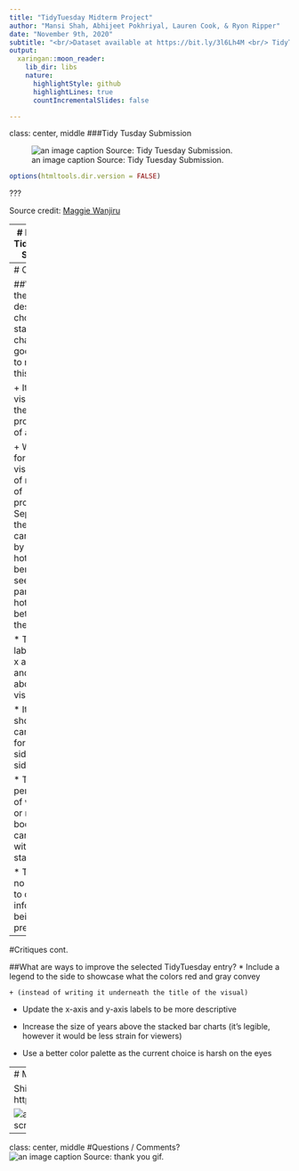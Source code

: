 ---
title: "TidyTuesday Midterm Project"
author: "Mansi Shah, Abhijeet Pokhriyal, Lauren Cook, & Ryon Ripper"
date: "November 9th, 2020"
subtitle: "<br/>Dataset available at https://bit.ly/3l6Lh4M <br/> TidyTuesday available at https://bit.ly/3p2fNPz <br/>Shiny Dashboard at https://abhijeetdtu.shinyapps.io/dsba5122/"
output:
  xaringan::moon_reader:
    lib_dir: libs
    nature:
      highlightStyle: github
      highlightLines: true
      countIncrementalSlides: false

---
class: center, middle
###Tidy Tusday Submission

![an image caption Source: Tidy Tuesday Submission.](original submission_3.jpg)

```{r setup, include=FALSE}
options(htmltools.dir.version = FALSE)


```

???

Source credit: [Maggie Wanjiru](https://twitter.com/magwanjiru/status/1227327611409510400/photo/1)

---
# Dataset & TidyTuesday Selection


* There are 119390 observations and 32 variables. It captures data such as:

   + The hotel type (City hotel or a Resort hotel)
   
   + If the the booking was canceled
   
   + How many adults and children 

* Maggie Wanjiru the creator of this visual used a stacked bar chart to represent the data. She broke the data by year and by hotel type. She used gray to represent the percentage of bookings that were not canceled, while red represented canceled bookings.

---
# Critiques

##What are the good design choices?
* A stacked bar chart was a good choice to represent this data

    + It clearly visualizes the data as proportions of a whole
    
    + Works well for the visualization of many sets of proportions Separating the cancellations by type of hotel is beneficial to see if a particular hotel is doing better than the other
    
* There are labels for the x and y axis and a title above the visual

* It showcases cancellations for 3 years side-by-side

* The percentages of whether or not a booking was canceled is within each stacked bar

* There are no grid lines to clutter the information being presented

---
#Critiques cont.

##What are ways to improve the selected TidyTuesday entry?
* Include a legend to the side to showcase what the colors red and gray convey 

    + (instead of writing it underneath the title of the visual)
    
* Update the x-axis and y-axis labels to be more descriptive

* Increase the size of years above the stacked bar charts (it’s legible, however it would be less strain for viewers)

* Use a better color palette as the current choice is harsh on the eyes

---
# Modified Selection : Live Demo

Shiny Dashboard at https://abhijeetdtu.shinyapps.io/dsba5122/

![an image caption Source: Modified visual screenshot.](Improved_Graph.jpg)

---

class: center, middle
#Questions / Comments?
![an image caption Source: thank you gif.](thank_you.gif)


